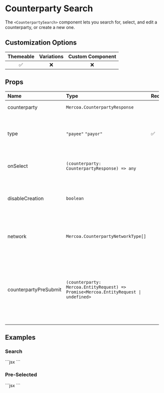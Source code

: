 
# Counterparty Search

The `<CounterpartySearch>` component lets you search for, select, and edit a counterparty, or create a new one.

## Customization Options

| Themeable | Variations | Custom Component |
| :-------: | :--------: | :--------------: |
|    ✅     |     ❌     |        ❌        |

## Props

| Name                | Type                                            | Required | Description                                                              |
| :-------------------| :-----------------------------------------------| :--------| :------------------------------------------------------------------------|
| counterparty        | `Mercoa.CounterpartyResponse`                                                          |          | Pre-selected Counterparty                                                |
| type                | `"payee"` `"payor"`                                                                    | ✅       | Use `Payee` to view as a payee (AP), and `Payor` to view as a payor (AR) |
| onSelect            | `(counterparty: CounterpartyResponse) => any`                                          |          | Function to call when an counterparty is selected                        |
| disableCreation     | `boolean`                                                                              |          | Disable the ability to create an counterparty from the search            |
| network             | `Mercoa.CounterpartyNetworkType[]`                                                     |          | Defaults to `ENTITY`. Use `NETWORK` to show `isNetwork` counterparties   |
| counterpartyPreSubmit | `(counterparty: Mercoa.EntityRequest) => Promise<Mercoa.EntityRequest \| undefined>` |          | Function to call before an entity is submitted to Mercoa. Useful for adding custom fields to the entity or preventing submission |

## Examples

### Search

<ComponentContainer minHeight='300px'>
  <CounterpartySearch type="payee" />
  ```jsx
<CounterpartySearch type="payee" />
  ```
</ComponentContainer>

### Pre-Selected

<ComponentContainer minHeight='300px'>
  <CounterpartySearch type="payee" counterparty={vendorEntities[0]}/>
  ```jsx
<CounterpartySearch type="payee" counterparty={vendorEntities[0]}/>
  ```
</ComponentContainer>